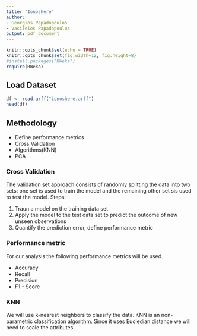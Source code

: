 ```yaml
---
title: "Ionoshere"
author:
- Georgios Papadopoulos
- Vasileios Papadopoulos
output: pdf_document
---
```


```r
knitr::opts_chunk$set(echo = TRUE)
knitr::opts_chunk$set(fig.width=12, fig.height=8) 
#install.packages("RWeka")
require(RWeka)
```

## Load Dataset

```r
df <- read.arff("ionoshere.arff")
head(df)
```

## Methodology
* Define performance metrics
* Cross Validation
* Algorithms(KNN)
* PCA

### Cross Validation

The validation set approach consists of randomly splitting the data into two sets: one set is used to train the model and the remaining other set sis used to test the model. Steps:

1. Traun a model on the training data set
2. Apply the model to the test data set to predict the outcome of new unseen observations
3. Quantify the prediction error, define performance metric

### Performance metric
For our analysis the following performance metrics will be used. 

* Accuracy
* Recall 
* Precision
* F1 - Score

### KNN

We will use k-nearest neighbors to classify the data. KNN is an non-parametric classification algorithm. Since it uses Eucledian distance we will need to scale the attributes.



